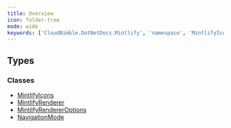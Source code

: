 ```yaml
---
title: Overview
icon: folder-tree
mode: wide
keywords: ['CloudNimble.DotNetDocs.Mintlify', 'namespace', 'MintlifyIcons', 'MintlifyRenderer', 'MintlifyRendererOptions', 'NavigationMode']
---
```


## Types

### Classes

- [MintlifyIcons](CloudNimble-DotNetDocs-Mintlify.MintlifyIcons.mdx)
- [MintlifyRenderer](CloudNimble-DotNetDocs-Mintlify.MintlifyRenderer.mdx)
- [MintlifyRendererOptions](CloudNimble-DotNetDocs-Mintlify.MintlifyRendererOptions.mdx)
- [NavigationMode](CloudNimble-DotNetDocs-Mintlify.NavigationMode.mdx)


